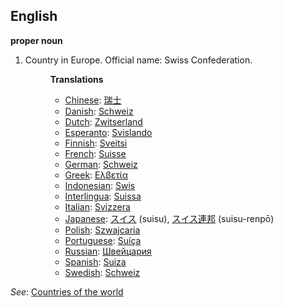 ==English==

'''proper noun'''

# Country in Europe. Official name: Swiss Confederation.
#:'''Translations'''
#:*[[Chinese]]: [[瑞士]]
#:*[[Danish]]: [[Schweiz]]
#:*[[Dutch]]: [[Zwitserland]]
#:*[[Esperanto]]: [[Svislando]]
#:*[[Finnish]]: [[Sveitsi]]
#:*[[French]]: [[Suisse]]
#:*[[German]]: [[Schweiz]]
#:*[[Greek]]: [[Ελβετία]]
#:*[[Indonesian]]: [[Swis]]
#:*[[Interlingua]]: [[Suissa]]
#:*[[Italian]]: [[Svizzera]]
#:*[[Japanese]]: [[スイス]] (suisu), [[スイス]][[連邦]] (suisu-renpō)
#:*[[Polish]]: [[Szwajcaria]]
#:*[[Portuguese]]: [[Suíça]]
#:*[[Russian]]: [[Швейцария]]
#:*[[Spanish]]: [[Suiza]]
#:*[[Swedish]]: [[Schweiz]]

''See'': [[Countries of the world]]